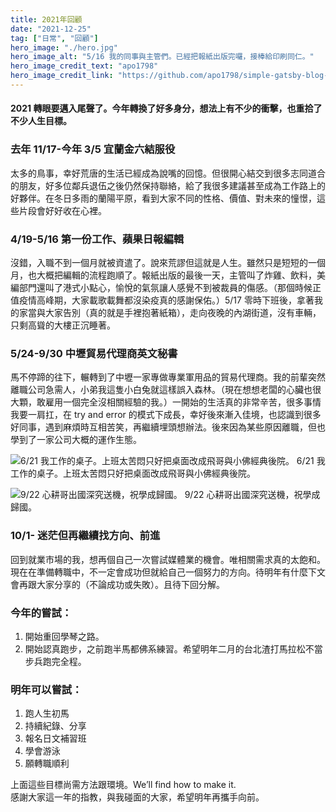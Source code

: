 ```yaml
---
title: 2021年回顧
date: "2021-12-25"
tag: ["日常", "回顧"]
hero_image: "./hero.jpg"
hero_image_alt: "5/16 我的同事與主管們。已經把報紙出版完囉，接棒給印刷同仁。"
hero_image_credit_text: "apo1798"
hero_image_credit_link: "https://github.com/apo1798/simple-gatsby-blog-initial"
---
```


#### 2021 轉眼要邁入尾聲了。今年轉換了好多身分，想法上有不少的衝擊，也重拾了不少人生目標。

### 去年 11/17-今年 3/5 宜蘭金六結服役

太多的鳥事，幸好荒唐的生活已經成為說嘴的回憶。但很開心結交到很多志同道合的朋友，好多位鄰兵退伍之後仍然保持聯絡，給了我很多建議甚至成為工作路上的好夥伴。在冬日多雨的蘭陽平原，看到大家不同的性格、價值、對未來的憧憬，這些片段會好好收在心裡。

### 4/19-5/16 第一份工作、蘋果日報編輯

沒錯，入職不到一個月就被資遣了。說來荒謬但這就是人生。雖然只是短短的一個月，也大概把編輯的流程跑順了。報紙出版的最後一天，主管叫了炸雞、飲料，美編部門還叫了港式小點心，愉悅的氣氛讓人感覺不到被裁員的傷感。（那個時候正值疫情高峰期，大家載歌載舞都沒染疫真的感謝保佑。）5/17 零時下班後，拿著我的家當與大家告別（真的就是手裡抱著紙箱），走向夜晚的內湖街道，沒有車輛，只剩高聳的大樓正沉睡著。

### 5/24-9/30 中壢貿易代理商英文秘書

馬不停蹄的往下，輾轉到了中壢一家專做專業軍用品的貿易代理商。我的前輩突然離職公司急需人，小弟我這隻小白兔就這樣誤入森林。（現在想想老闆的心臟也很大顆，敢雇用一個完全沒相關經驗的我。）一開始的生活真的非常辛苦，很多事情我要一肩扛，在 try and error 的模式下成長，幸好後來漸入佳境，也認識到很多好同事，遇到麻煩時互相苦笑，再繼續埋頭想辦法。後來因為某些原因離職，但也學到了一家公司大概的運作生態。

![6/21 我工作的桌子。上班太苦悶只好把桌面改成飛哥與小佛經典後院。](./desktop.jpg "6/21 我工作的桌子。上班太苦悶只好把桌面改成飛哥與小佛經典後院。")
6/21 我工作的桌子。上班太苦悶只好把桌面改成飛哥與小佛經典後院。

![9/22 心耕哥出國深究送機，祝學成歸國。](./airport.jpg "9/22 心耕哥出國深究送機，祝學成歸國。")
9/22 心耕哥出國深究送機，祝學成歸國。

### 10/1- 迷茫但再繼續找方向、前進

回到就業市場的我，想再個自己一次嘗試媒體業的機會。唯相關需求真的太飽和。現在在準備轉職中，不一定會成功但就給自己一個努力的方向。待明年有什麼下文會再跟大家分享的（不論成功或失敗）。且待下回分解。

### 今年的嘗試：

1. 開始重回學琴之路。
2. 開始認真跑步，之前跑半馬都佛系練習。希望明年二月的台北渣打馬拉松不當步兵跑完全程。

### 明年可以嘗試：

1. 跑人生初馬
2. 持續紀錄、分享
3. 報名日文補習班
4. 學會游泳
5. 願轉職順利

上面這些目標尚需方法跟環境。We’ll find how to make it.  
感謝大家這一年的指教，與我碰面的大家，希望明年再攜手向前。
